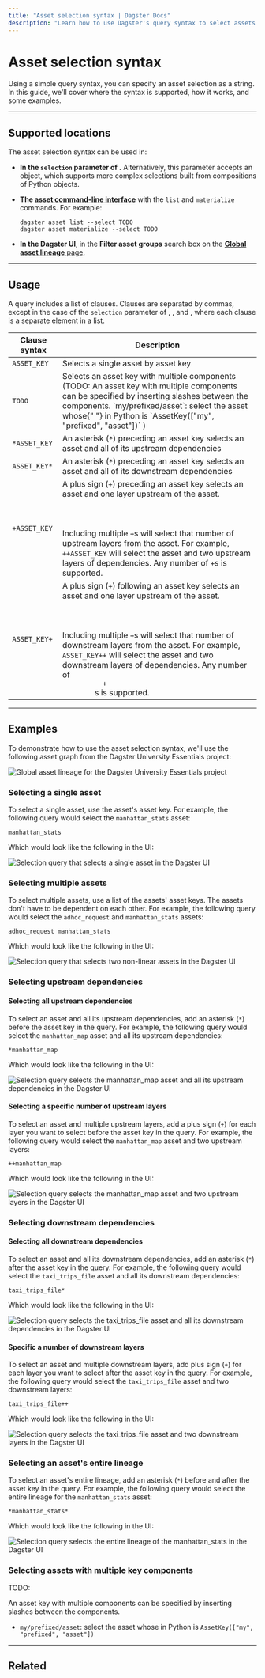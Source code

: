 ```yaml
---
title: "Asset selection syntax | Dagster Docs"
description: "Learn how to use Dagster's query syntax to select assets in your code, the Dagster UI, and the Dagster CLI."
---
```


# Asset selection syntax

Using a simple query syntax, you can specify an asset selection as a string. In this guide, we'll cover where the syntax is supported, how it works, and some examples.

---

## Supported locations

The asset selection syntax can be used in:

- **In the `selection` parameter of <PyObject object="define_asset_job" />.** Alternatively, this parameter accepts an <PyObject object="AssetSelection"/> object, which supports more complex selections built from compositions of Python objects.

- **The [asset command-line interface](/\_apidocs/cli#dagster-asset)** with the `list` and `materialize` commands. For example:

  ```shell
  dagster asset list --select TODO
  dagster asset materialize --select TODO
  ```

- **In the Dagster UI**, in the **Filter asset groups** search box on the [**Global asset lineage** page](/concepts/webserver/ui#global-asset-lineage).

---

## Usage

A query includes a list of clauses. Clauses are separated by commas, except in the case of the `selection` parameter of <PyObject object="define_asset_job" />, <PyObject object="materialize" />, and <PyObject object="materialize_to_memory" />, where each clause is a separate element in a list.

<table
  className="table"
  style={{
    width: "100%",
  }}
>
  <thead>
    <tr>
      <th
        style={{
          width: "15%",
        }}
      >
        Clause syntax
      </th>
      <th>Description</th>
    </tr>
  </thead>
  <tbody>
    <tr>
      <td>
        <code>ASSET_KEY</code>
      </td>
      <td>Selects a single asset by asset key</td>
    </tr>
    <tr>
      <td>
        <code>TODO</code>
      </td>
      <td>
        Selects an asset key with multiple components (TODO: An asset key with
        multiple components can be specified by inserting slashes between the
        components. `my/prefixed/asset`: select the asset whose{" "}
        <PyObject object="AssetKey" /> in Python is `AssetKey(["my", "prefixed",
        "asset"])` )
      </td>
    </tr>
    <tr>
      <td>
        <code>*ASSET_KEY</code>
      </td>
      <td>
        An asterisk (<code>*</code>) preceding an asset key selects an asset and
        all of its upstream dependencies
      </td>
    </tr>
    <tr>
      <td>
        <code>ASSET_KEY*</code>
      </td>
      <td>
        An asterisk (<code>*</code>) preceding an asset key selects an asset and
        all of its downstream dependencies
      </td>
    </tr>
    <tr>
      <td>
        <code>+ASSET_KEY</code>
      </td>
      <td>
        A plus sign (<code>+</code>) preceding an asset key selects an asset and
        one layer upstream of the asset.
        <br></br>
        <br></br>
        Including multiple <code>+</code>s will select that number of upstream layers
        from the asset. For example, <code>++ASSET_KEY</code> will select the asset
        and two upstream layers of dependencies. Any number of <code>+</code>s is
        supported.
      </td>
    </tr>
    <tr>
      <td>
        <code>ASSET_KEY+</code>
      </td>
      <td>
        A plus sign (<code>+</code>) following an asset key selects an asset and
        one layer upstream of the asset.
        <br></br>
        <br></br>
        Including multiple <code>+</code>s will select that number of downstream
        layers from the asset. For example, <code>ASSET_KEY++</code> will select
        the asset and two downstream layers of dependencies. Any number of <code>
          +
        </code>s is supported.
      </td>
    </tr>
  </tbody>
</table>

---

## Examples

To demonstrate how to use the asset selection syntax, we'll use the following asset graph from the Dagster University Essentials project:

<!-- ![Global asset lineage for the Dagster University Essentials project](/images/concepts/assets/asset-selection/asset-selection-syntax-dag.png) -->

<Image
alt="Global asset lineage for the Dagster University Essentials project"
src="/images/concepts/assets/asset-selection/asset-selection-syntax-dag.png"
width={2646}
height={1508}
/>

### Selecting a single asset

To select a single asset, use the asset's asset key. For example, the following query would select the `manhattan_stats` asset:

```shell
manhattan_stats
```

Which would look like the following in the UI:

<!-- ![Selection query that selects a single asset in the Dagster UI](/images/concepts/assets/asset-selection/select-single-asset.png) -->

<Image
alt="Selection query that selects a single asset in the Dagster UI"
src="/images/concepts/assets/asset-selection/select-single-asset.png"
width={2646}
height={1508}
/>

### Selecting multiple assets

To select multiple assets, use a list of the assets' asset keys. The assets don't have to be dependent on each other. For example, the following query would select the `adhoc_request` and `manhattan_stats` assets:

```shell
adhoc_request manhattan_stats
```

Which would look like the following in the UI:

<!-- ![Selection query that selects two non-linear assets in the Dagster UI](/images/concepts/assets/asset-selection/select-disjointed-lineages.png) -->

<Image
alt="Selection query that selects two non-linear assets in the Dagster UI"
src="/images/concepts/assets/asset-selection/select-disjointed-lineages.png"
width={2646}
height={1508}
/>

### Selecting upstream dependencies

<TabGroup>
<TabItem name="All upstream dependencies">

#### Selecting all upstream dependencies

To select an asset and all its upstream dependencies, add an asterisk (`*`) before the asset key in the query. For example, the following query would select the `manhattan_map` asset and all its upstream dependencies:

```shell
*manhattan_map
```

Which would look like the following in the UI:

<!-- ![Selection query selects the manhattan_map asset and all its upstream dependencies in the Dagster UI](/images/concepts/assets/asset-selection/select-upstream-dependencies.png) -->

<Image
alt="Selection query selects the manhattan_map asset and all its upstream dependencies in the Dagster UI"
src="/images/concepts/assets/asset-selection/select-upstream-dependencies.png"
width={2646}
height={1508}
/>

</TabItem>
<TabItem name="Specific number of upstream layers">

#### Selecting a specific number of upstream layers

To select an asset and multiple upstream layers, add a plus sign (`+`) for each layer you want to select before the asset key in the query. For example, the following query would select the `manhattan_map` asset and two upstream layers:

```shell
++manhattan_map
```

Which would look like the following in the UI:

<!-- ![Selection query selects the manhattan_map asset and two upstream layers in the Dagster UI](/images/concepts/assets/asset-selection/select-two-upstream-layers.png) -->

<Image
alt="Selection query selects the manhattan_map asset and two upstream layers in the Dagster UI"
src="/images/concepts/assets/asset-selection/select-two-upstream-layers.png"
width={2646}
height={1508}
/>

</TabItem>
</TabGroup>

### Selecting downstream dependencies

<TabGroup>
<TabItem name="All downstream dependencies">

#### Selecting all downstream dependencies

To select an asset and all its downstream dependencies, add an asterisk (`*`) after the asset key in the query. For example, the following query would select the `taxi_trips_file` asset and all its downstream dependencies:

```shell
taxi_trips_file*
```

Which would look like the following in the UI:

<!-- ![Selection query selects the taxi_trips_file asset and all its downstream dependencies in the Dagster UI](/images/concepts/assets/asset-selection/select-downstream-dependencies.png) -->

<Image
alt="Selection query selects the taxi_trips_file asset and all its downstream dependencies in the Dagster UI"
src="/images/concepts/assets/asset-selection/select-downstream-dependencies.png"
width={2646}
height={1508}
/>

</TabItem>
<TabItem name="Specific number of downstream layers">

#### Specific a number of downstream layers

To select an asset and multiple downstream layers, add plus sign (`+`) for each layer you want to select after the asset key in the query. For example, the following query would select the `taxi_trips_file` asset and two downstream layers:

```shell
taxi_trips_file++
```

Which would look like the following in the UI:

<!-- ![Selection query selects the taxi_trips_file asset and two downstream layers in the Dagster UI](/images/concepts/assets/asset-selection/select-two-downstream-layers.png) -->

<Image
alt="Selection query selects the taxi_trips_file asset and two downstream layers in the Dagster UI"
src="/images/concepts/assets/asset-selection/select-two-downstream-layers.png"
width={2646}
height={1508}
/>

</TabItem>
</TabGroup>

### Selecting an asset's entire lineage

To select an asset's entire lineage, add an asterisk (`*`) before and after the asset key in the query. For example, the following query would select the entire lineage for the `manhattan_stats` asset:

```shell
*manhattan_stats*
```

Which would look like the following in the UI:

<!-- ![Selection query selects the entire lineage of the manhattan_stats in the Dagster UI](/images/concepts/assets/asset-selection/select-entire-lineage.png) -->

<Image
alt="Selection query selects the entire lineage of the manhattan_stats in the Dagster UI"
src="/images/concepts/assets/asset-selection/select-entire-lineage.png"
width={2646}
height={1508}
/>

### Selecting assets with multiple key components

TODO:

An asset key with multiple components can be specified by inserting slashes between the components.

- `my/prefixed/asset`: select the asset whose <PyObject object="AssetKey"/> in Python is `AssetKey(["my", "prefixed", "asset"])`

---

## Related

<ArticleList>
  <ArticleListItem
    title="Software-defined Assets"
    href="/concepts/assets/software-defined-assets"
  ></ArticleListItem>
  <ArticleListItem
    title="Dagster UI"
    href="/concepts/webserver/ui"
  ></ArticleListItem>
</ArticleList>
